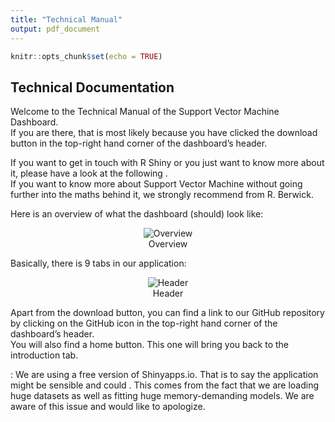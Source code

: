 ```yaml
---
title: "Technical Manual"
output: pdf_document
---
```


```r
knitr::opts_chunk$set(echo = TRUE)
```

## Technical Documentation

Welcome to the Technical Manual of the Support Vector Machine Dashboard.  
If you are there, that is most likely because you have clicked the download button in the top-right hand corner of the dashboard's header.  

If you want to get in touch with R Shiny or you just want to know more about it, please have a look at the following \href{https://shiny.rstudio.com/}{link}.  
If you want to know more about Support Vector Machine without going further into the maths behind it, we strongly recommend \href{http://web.mit.edu/6.034/wwwbob/svm-notes-long-08.pdf}{An Idiot’s guide to Support Vector Machines (SVMs)} from R. Berwick\footnote{Professor, Computational Linguistics, MIT.}.
\newline  

Here is an overview of what the dashboard (should) look like:

<center>
![Overview](Technical_Manual.PNG)
</center>


Basically, there is 9 tabs in our application:
\begin{enumerate}
\item \textbf{"A little Introduction"} : Here you can find information about the authors as well as where to find the datasets in case you want to try it.
\item \textbf{"How to SVM 101"} : Here is a little introduction about Support Vector Machine, explaining briefly what is a SVM, the different types of SVM, the different types of kernel, what is the "kernel trick" as well as the different kernels that exists.
\item \textbf{"Our Analysis"} : Here is what we have done on our side. We explained the basics (recall, precision, confusion matrix, ROC and so on).  We tried to fit the best models for each algorithms that we implemented, showing the results and briefly conclude with a model comparison. We also discuss the limits of doing Random Under Sampling on our datasets by doing a comparison with algorithms that are being trained on the whole training set.
\item \textbf{"Data Explanatory"} : Here you can play around with the data. The first box is meant to show a few observations with all the variables so you can have a look at what the variables looks like. Then on the other boxes, you can have some simple and basics informations about a variable. At the end, you get the correlation matrix between all the variables.
\item \textbf{"SVM"} : Here is the first tab where you can fit a model to our training set. For instance, you can fit a SVM model by choosing all the parameters and hyperparameters that are explained in the "How to SVM 101" tab.
\item \textbf{"XGBoost"} : Here you can fit a XGBoost model. If you want more details about XGBoost please follow this \href{https://xgboost.readthedocs.io/en/latest/tutorials/model.html}{link}. It is worth mentionning that XGBoost is widely used and is a really popular tool among Kaggle competitors and Data Scientists in industry. More details about the parameters/hyperparameters can be found \href{https://cran.r-project.org/web/packages/xgboost/xgboost.pdf}{here}.
\item \textbf{"K-Nearest-Neighbors"} : Here you can fit a KNN model. If you want more details about what KNN is, please have a look at this \href{https://en.wikipedia.org/wiki/K-nearest_neighbors_algorithm}{link}.
\item \textbf{"Logistic Regression"} : Here you can fit a Logistic Regression. Feel free to choose the variables you want the logit to take consideration of. Please be aware that you basically need to \textbf{always} have the target variable (Class) selected. More information about the Logistic Regression \href{https://en.wikipedia.org/wiki/Logistic_regression}{here}.
\item \textbf{"Model Comparison"} : Here you have the summary of all the ROCs and PROCs of the models you have trained. Please be aware that in order this tab to work, you need to have trained all 4 type of models (SVM, XGBoost, KNN and Logistic Regression).
\end{enumerate}  


<center>
![Header](header.PNG)
</center>

Apart from the download button, you can find a link to our GitHub repository by clicking on the GitHub icon in the top-right hand corner of the dashboard's header.  
You will also find a home button. This one will bring you back to the introduction tab.
\newline
   
 
 
\textbf{NOTA BENE} : We are using a free version of Shinyapps.io. That is to say the application might be sensible and could \textbf{crash}. This comes from the fact that we are
loading huge datasets as well as fitting huge memory-demanding models. We are aware of this issue and would like to apologize.